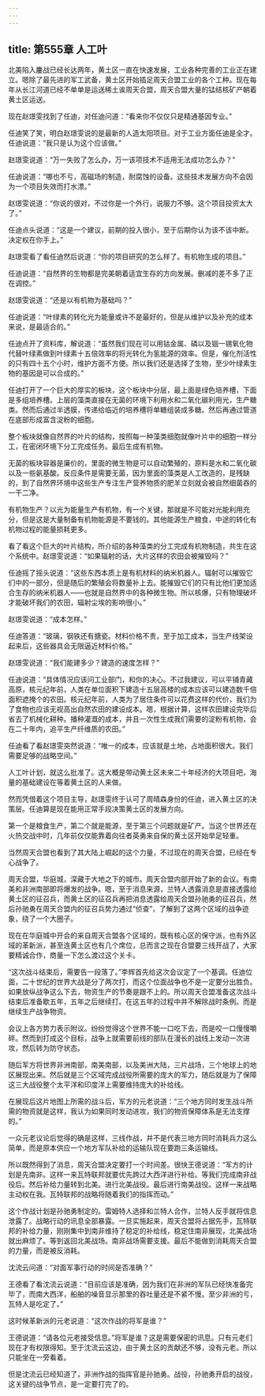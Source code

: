 ```yaml
---
---
---
```

title: 第555章 人工叶
---



北美陷入鏖战已经长达两年，黄土区一直在快速发展，工业各种完善的工业正在建立。嗯除了最先进的军工武备，黄土区开始插足周天合盟工业的各个工种。现在每年从长江河道已经不单单是运送稀土诶周天合盟，周天合盟大量的锰结核矿产朝着黄土区运送。

现在赵璟雯找到了任迪，对任迪问道：“看来你不仅仅只是精通基因专业。”

任迪笑了笑，明白赵璟雯说的是最新的人造太阳项目。对于工业方面任迪是全才。任迪说道：“我只是认为这个应该做。”

赵璟雯说道：“万一失败了怎么办，万一该项技术不适用无法成功怎么办？”

任迪说道：“哪也不亏，高磁场的制造，耐腐蚀的设备。这些技术发展方向不会因为一个项目失效而打水漂。”

赵璟雯说道：“你说的很对，不过你是一个外行，说服力不够。这个项目投资太大了。”

任迪点头说道：“这是一个建议，前期的投入很小，至于后期你认为该不该中断。决定权在你手上。”

赵璟雯看了看任迪然后说道：“你的项目研究的怎么样了。有机物生成的项目。”

任迪说道：“自然界的生物都是完美朝着适宜生存的方向发展。删减的差不多了正在调控。”

赵璟雯说道：“还是以有机物为基础吗？”

任迪说道：“叶绿素的转化光为能量或许不是最好的，但是从维护以及补充的成本来说，是最适合的。”

任迪点开了资料库，解说道：“虽然我们现在可以用钴金属、磷以及铟一锡氧化物代替叶绿素做到叶绿素十五倍效率的将光转化为氢能源的效率。但是，催化剂活性的只有四十五个小时，维护方面不方便。所以我们还是选择了生物，至少叶绿素生物的基因是可以合成的。”

任迪打开了一个巨大的厚实的板块，这个板块中分层，最上面是绿色培养槽，下面是多组培养槽。上层的藻类直接在无菌的环境下利用水和二氧化碳利用光，生产糖类。然而后通过半透膜，传递给临近的培养槽将单糖组装成多糖。然后再通过管道在底部形成富含淀粉的细胞。

整个板块就像自然界的叶片的结构，按照每一种藻类细胞就像叶片中的细胞一样分工，在密闭环境下分工完成任务。最后生成有机物。

无菌的板块容器是廉价的，里面的微生物是可以自动繁殖的，原料是水和二氧化碳以及一些氨基酸。反应条件是需要无菌，因为里面的藻类是人工改造的，是残缺的，到了自然界环境中这些生产专注生产营养物质的肥羊立刻就会被自然细菌吞的一干二净。

有机物生产？以光为能量生产有机物，有一个关键，那就是不可能对光能利用充分，但是这是大量制备有机物能源是不要钱的。其他能源生产粮食，中途的转化有机物过程的能量损耗更多。

看了看这个巨大的叶片结构，所介绍的各种藻类的分工完成有机物制造，共生在这个系统中。赵璟雯说道：“如果辐射的话，大片这样的农田会被摧毁吗？”

任迪摇了摇头说道：“这些东西本质上是有机材料的纳米机器人。辐射可以摧毁它们中的一部分，但是随后的繁殖会将数量补上去。能摧毁它们的只有比他们更加适合生存的纳米机器人——也就是自然界中的各种微生物。所以核爆，只有物理破坏才能破坏我们的农田，辐射尘埃的影响很小。”

赵璟雯说道：“成本怎样。”

任迪答道：“玻璃，钢铁还有搪瓷。材料价格不贵，至于加工成本，当生产线架设起来后，这些器具会无限逼近材料价格。”

赵璟雯说道：“我们能建多少？建造的速度怎样？”

任迪说道：“具体情况应该问工业部门，和你的决心。不过我建议，可以平铺青藏高原，核元纪年前，人类在单位面积下建造十五层高楼的成本应该可以建造数千倍面积遮掩个的农田。核元纪年前，人类为了居住条件可以花费这样的代价，我们为了食物也应该无视高出自然农田的建设成本。嗯，根据计算，这样农田建设完毕后省去了机械化耕种。播种灌溉的成本，并且一次性生成我们需要的淀粉有机物，会在二十年内，追平生产纤维质的农田。”

任迪看了看赵璟雯突然说道：“唯一的成本，应该就是土地，占地面积很大。我们需要足够的战略空间。”

人工叶计划，就这么批准了。这大概是带动黄土区未来二十年经济的大项目吧，海量的基础建设在等着黄土区的人来做。

然而凭借着这个项目主导，赵璟雯终于认可了周晴森身份的任迪，进入黄土区的决策层。任迪算是现在能用正常手段决策黄土区的发展方向。

第一个是粮食生产，第二个就是能源，至于第三个问题就是矿产。当这个世界还在火热交战中时，几年前仅仅能靠着向往者英勇来自保的黄土区开始举足轻重。

当然周天合盟也看到了其大陆上崛起的这个力量，不过现在的周天合盟，已经在专心战争了。

周天合盟，华庭城，深藏于大地之下的城市。周天合盟内部开始了新的会议。有南美和非洲南部即将爆发的战争。嗯，至于消息来源，兰特人透露消息是直接透露给黄土区的征召兵，而黄土区的征召兵再把消息透露给周天合盟孙驰勇的征召兵，然后孙驰勇在周天合盟内的征召兵势力通过“侦查”，了解到了这两个区域的战争迹象，绕了一个大圈子。

现在在华庭城中开会的来自周天合盟各个区域的，既有核心区的保守派，也有外区域的革新派，甚至连黄土区也有几个席位，总而言之现在合盟要三线开战了，大家要精诚合作，商量一下怎么渡过这个关卡。

“这次战斗结束后，需要告一段落了。”李辉首先给这次会议定了一个基调。任迪位面，二十世纪的世界大战是分了两次打，而这个位面战争也不是一定要分出胜负。如果放纵战争这么下去，物资生产的节奏是跟不上的。所以周天合盟准备这次战斗结束后准备歇五年，五年之后继续打。在这五年的过程中并不解除战时条例。而是继续生产战争物资。

会议上各方势力表示附议。纷纷觉得这个世界不能一口吃下去，而是咬一口慢慢嚼碎。然而到打成这个目标，战争上就需要前线的部队在漫长的战线上发动一次进攻，然后转为防守状态。

随后军方将世界非洲南部，南美南部，以及美洲大陆，三片战场，三个地球上的地区展现出来。然后就是三个区域完成战役所需要的庞大的军力，随后就是为了保障这三大战役整个太平洋和印度洋上需要维持庞大的补给线。

在展现后这片地图上所需的战斗后，军方的元老说道：“三个地方同时发生战斗所需的物资就是这样，我认为如果同时发动进攻，我们的物资保障体系是无法支撑的。”

一众元老议论后觉得的确是这样，三线作战，并不是代表三地方同时消耗兵力这么简单，而是原本供应一个地方军队补给的运输队现在要跑三条运输线。

所以既然得到了消息，周天合盟决定要打一个时间差。很快王德说道：“军方的计划是先南非。这样一来瓦特联邦就要优先跨过大西洋进行补给。等我们完成南非战役后。然后补给力量转到北美。进行北美战役。最后进行南美战役。这样一来战略主动权在我。瓦特联邦的战略将随着我们的指挥而动。”

这个作战计划是孙驰勇制定的。雷姆特人选择和兰特人合作，兰特人反手就将信息泄露了。战略行动的讯息全部暴露。一旦实施起来，周天合盟将占据先手，瓦特联邦的补给力量，刚刚集中到南非维持了稳定的补给线，稳定住南非展现，北美战场就出麻烦了。等到返回北美战场。南非战场需要支援。最后不能做到消耗周天合盟的力量，而是被反消耗。

沈流云问道：“对面军事行动的时间是否准确？”

王德看了看沈流云说道：“目前应该是准确，因为我们在非洲的军队已经快准备完毕了，而南大西洋，船舶的噪音显示那里的吞吐量还是不紧不慢。至少非洲的亏，瓦特人是吃定了。”

这时候革新派的元老说道：“这次作战的将军是谁？”

王德说道：“请各位元老接受信息。”将军是谁？这是需要保密的讯息。只有元老们现在才有权限得知。至于沈流云这边，由于黄土区的贡献还不够，没有元老。所以只能坐在一旁看着。

但是沈流云已经知道了，非洲作战的指挥官是孙驰勇。战役，孙驰勇开启的战役，这关键的战争节点，是一定要打完了的。